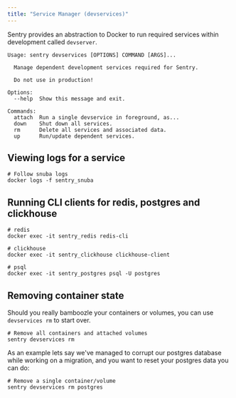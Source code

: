 ```yaml
---
title: "Service Manager (devservices)"
---
```


Sentry provides an abstraction to Docker to run required services within development called `devserver`.

```shell
Usage: sentry devservices [OPTIONS] COMMAND [ARGS]...

  Manage dependent development services required for Sentry.

  Do not use in production!

Options:
  --help  Show this message and exit.

Commands:
  attach  Run a single devservice in foreground, as...
  down    Shut down all services.
  rm      Delete all services and associated data.
  up      Run/update dependent services.
```

## Viewing logs for a service

```shell
# Follow snuba logs
docker logs -f sentry_snuba
```

## Running CLI clients for redis, postgres and clickhouse

```shell
# redis
docker exec -it sentry_redis redis-cli

# clickhouse
docker exec -it sentry_clickhouse clickhouse-client

# psql
docker exec -it sentry_postgres psql -U postgres
```

## Removing container state

Should you really bamboozle your containers or volumes, you can use `devservices rm` to start over.

```shell
# Remove all containers and attached volumes
sentry devservices rm
```

As an example lets say we've managed to corrupt our postgres
database while working on a migration, and you want to reset
your postgres data you can do:

```shell
# Remove a single container/volume
sentry devservices rm postgres
```
